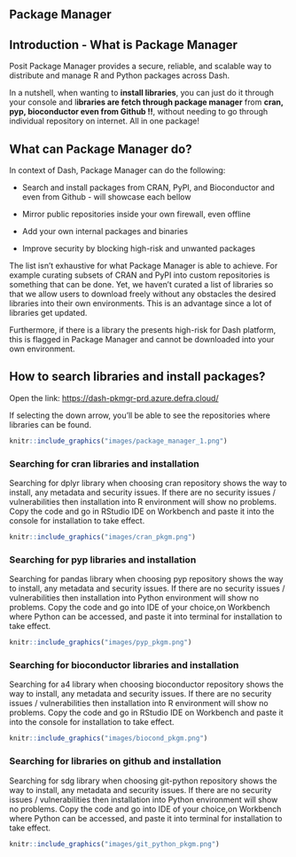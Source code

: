 ## Package Manager

## Introduction - What is Package Manager

Posit Package Manager provides a secure, reliable, and scalable way to distribute and manage R and Python packages across Dash.

In a nutshell, when wanting to **install libraries**, you can just do it through your console and l**ibraries are fetch through package manager** from **cran, pyp, bioconductor even from Github !!**, without needing to go through individual repository on internet. All in one package!

## What can Package Manager do?

In context of Dash, Package Manager can do the following:

-   Search and install packages from CRAN, PyPI, and Bioconductor and even from Github - will showcase each bellow

-   Mirror public repositories inside your own firewall, even offline

-   Add your own internal packages and binaries

-   Improve security by blocking high-risk and unwanted packages

The list isn't exhaustive for what Package Manager is able to achieve. For example curating subsets of CRAN and PyPI into custom repositories is something that can be done. Yet, we haven't curated a list of libraries so that we allow users to download freely without any obstacles the desired libraries into their own environments. This is an advantage since a lot of libraries get updated.

Furthermore, if there is a library the presents high-risk for Dash platform, this is flagged in Package Manager and cannot be downloaded into your own environment.

## How to search libraries and install packages?

Open the link: [https://dash-pkmgr-prd.azure.defra.cloud/](https://dash-pkmgr-tst.azure.defra.cloud/)

If selecting the down arrow, you'll be able to see the repositories where libraries can be found.

```r

knitr::include_graphics("images/package_manager_1.png")

```

### Searching for cran libraries and installation

Searching for dplyr library when choosing cran repository shows the way to install, any metadata and security issues. If there are no security issues / vulnerabilities then installation into R environment will show no problems. Copy the code and go in RStudio IDE on Workbench and paste it into the console for installation to take effect.

```r

knitr::include_graphics("images/cran_pkgm.png")
```

### **Searching for pyp libraries and installation**

Searching for pandas library when choosing pyp repository shows the way to install, any metadata and security issues. If there are no security issues / vulnerabilities then installation into Python environment will show no problems. Copy the code and go into IDE of your choice,on Workbench where Python can be accessed, and paste it into terminal for installation to take effect.

```r

knitr::include_graphics("images/pyp_pkgm.png")
```

### Searching for bioconductor libraries and installation

Searching for a4 library when choosing bioconductor repository shows the way to install, any metadata and security issues. If there are no security issues / vulnerabilities then installation into R environment will show no problems. Copy the code and go in RStudio IDE on Workbench and paste it into the console for installation to take effect.

```r

knitr::include_graphics("images/biocond_pkgm.png")
```

### Searching for libraries on github and installation

Searching for sdg library when choosing git-python repository shows the way to install, any metadata and security issues. If there are no security issues / vulnerabilities then installation into Python environment will show no problems. Copy the code and go into IDE of your choice,on Workbench where Python can be accessed, and paste it into terminal for installation to take effect.

```r

knitr::include_graphics("images/git_python_pkgm.png")
```

